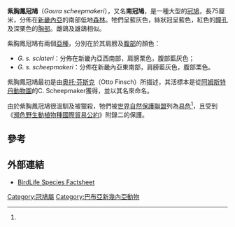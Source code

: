 {{noteTA
|G1 = TO
}}
{{Speciesbox
| name = 紫胸鳳冠鳩
| image = Goura_scheepmakeri_sclaterii_1_Luc_Viatour.jpg
| image_width = 250px
| status = VU
| status_system = iucn3.1
| status_ref = <ref name=IUCN>{{IUCN2008|assessors=BirdLife International|year=2008|id=143742|title=Goura scheepmakeri|downloaded=2009-04-29}}</ref>
| trend = down
| genus = Goura
| species = scheepmakeri
| authority = [[奥托·芬斯克|Finsch]]，1876
| subdivision_ranks = [[亞種|亞種]]
| subdivision =
* ''G. s. sclateri''
* ''G. s. scheepmakeri''
}}
'''紫胸鳳冠鳩'''（''Goura scheepmakeri''），又名'''南冠鳩'''，是一種大型的[[冠鳩|冠鳩]]，長75厘米，分佈在[[新畿內亞|新畿內亞]]的南部低地[[森林|森林]]。牠們呈藍灰色，絲狀冠呈藍色，紅色的[[瞳孔|瞳孔]]及深栗色的[[胸部|胸部]]。雌鴿及雄鴿相似。

紫胸鳳冠鳩有兩個[[亞種|亞種]]，分別在於其肩膀及[[腹部|腹部]]的顏色：
* ''G. s. sclateri''：分佈在新畿內亞西南部，肩膀栗色，腹部藍灰色；
* ''G. s. scheepmakeri''：分佈在新畿內亞東南部，肩膀藍灰色，腹部栗色。

紫胸鳳冠鳩最初是由[[奥托·芬斯克|奥托·芬斯克]]（Otto Finsch）所描述，其活標本是從[[阿姆斯特丹動物園|阿姆斯特丹動物園]]的C. Scheepmaker獲得，並以其名來命名。

由於紫胸鳳冠鳩很溫馴及被獵殺，牠們被[[世界自然保護聯盟|世界自然保護聯盟]]列為[[易危|易危]]<ref name=IUCN/>，且受到《[[瀕危野生動植物種國際貿易公約|瀕危野生動植物種國際貿易公約]]》附錄二的保護。

== 參考 ==
{{reflist}}

== 外部連結 ==
* [http://www.birdlife.org/datazone/species/index.html?action=SpcHTMDetails.asp&sid=2756&m=0 BirdLife Species Factsheet] {{Wayback|url=http://www.birdlife.org/datazone/species/index.html?action=SpcHTMDetails.asp&sid=2756&m=0 |date=20090103051931 }}
{{Taxonbar|from=Q367448}}

[[Category:冠鳩屬|Category:冠鳩屬]]
[[Category:巴布亞新幾內亞動物|Category:巴布亞新幾內亞動物]]